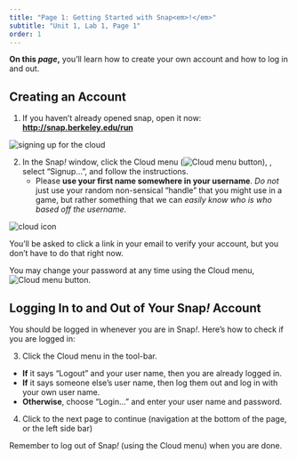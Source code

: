 ```yaml
---
title: "Page 1: Getting Started with Snap<em>!</em>"
subtitle: "Unit 1, Lab 1, Page 1"
order: 1
---
```


::: learn
**On this *page*,** you'll learn how to create your own account and how to log in and out.
:::

## Creating an Account

:::: forYouToDo

1. If you haven't already opened [snap]{.snap}, open it now: <a href="http://snap.berkeley.edu/run" title="Snap! Build Your Own Blocks" target="_blank">**http://snap.berkeley.edu/run**</a>

<img src="/img/sys/dialog-cloud-signup.png" title="signing up for the cloud" alt="signing up for the cloud" class="float-end"/>

2. In the Snap<em>!</em> window, click the Cloud menu (<img src="/img/1-introduction/cloud_button.png" title="Cloud menu button" alt="Cloud menu button"/>), , select "Signup...", and follow the instructions.
    - Please **use your first name somewhere in your username**. *Do not* just use your random non-sensical "handle" that you might use in a game, but rather something that we can *easily know who is who based off the username*.

<img src="/img/sys/button-cloud-with-context.png" title="cloud icon" alt="cloud icon" class="ms-4"/>

::: endnote

You'll be asked to click a link in your email to verify your account, but you don't have to do that right now.

You may change your password at any time using the Cloud menu, <img src="/img/1-introduction/cloud_button.png" title="Cloud menu button" alt="Cloud menu button"/>.

:::
::::

## Logging In to and Out of Your Snap<em>!</em> Account

:::: forYouToDo
You should be logged in whenever you are in Snap<em>!</em>. Here's how to check if you are logged in:

3. Click the Cloud menu in the tool-bar.
- **If** it says "Logout" and your user name, then you are already logged in.
- **If** it says someone else's user name, then log them out and log in with your own user name.
- **Otherwise**, choose "Login..." and enter your user name and password.

4. Click to the next page to continue (navigation at the bottom of the page, or the left side bar)

::: endnote
Remember to log out of Snap<em>!</em> (using the Cloud menu) when you are done.
:::

::::
